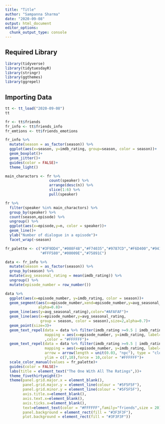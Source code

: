 ```yaml
---
title: "Title"
author: "Sampanna Sharma"
date: "2020-09-08"
output: html_document
editor_options: 
  chunk_output_type: console
---
```


## Required Library
```r
library(tidyverse)
library(tidytuesdayR)
library(stringr)
library(ggthemes)
library(ggrepel)
```

## Importing Data
```r
tt <- tt_load("2020-09-08")
tt
```

```r
fr <- tt$friends
fr_info <- tt$friends_info
fr_emtions <- tt$friends_emotions
```

```r
fr_info %>%
  mutate(season = as_factor(season)) %>% 
  ggplot(aes(x=season, y=imdb_rating, group=season, color = season))+
  geom_boxplot()+
  geom_jitter()+
  guides(color = FALSE)+
  theme_light()

```

```r
main_charactors <- fr %>% 
                    count(speaker) %>% 
                    arrange(desc(n)) %>% 
                    slice(1:6) %>% 
                    pull(speaker)

fr %>% 
  filter(speaker %in% main_charactors) %>%
  group_by(speaker) %>% 
  count(season,episode) %>% 
  ungroup() %>% 
  ggplot(aes(x=episode,y=n, color = speaker))+
  geom_line()+
  ylab("Number of dialogue in a episode")+
  facet_wrap(~season)
```

```r

fr_palette <- c("#3F9DD4","#008F48","#F74035","#9787CD","#F6D400","#941205","#B7B7B7",
                "#FFF580","#00009E","#75891C") 

data <- fr_info %>% 
  mutate(season = as_factor(season)) %>% 
  group_by(season) %>% 
  mutate(avg_seasonal_rating = mean(imdb_rating)) %>%
  ungroup() %>% 
  mutate(episode_number = row_number()) 

data %>% 
  ggplot(aes(x=episode_number, y=imdb_rating, color = season))+
  geom_segment(aes(x=episode_number,xend=episode_number,y=avg_seasonal_rating,yend=imdb_rating),
               alpha=0.8)+
  geom_line(aes(y=avg_seasonal_rating),color="#AFAFAF")+
  geom_line(aes(x=episode_number,y=avg_seasonal_rating,
                group = season, color = season),size=2,alpha=0.7)+
  geom_point(size=3)+
  geom_text_repel(data = data %>% filter(imdb_rating >=9.5 | imdb_rating <=7.5),
                  mapping = aes(x=episode_number, y=imdb_rating, label=imdb_rating)
                  ,color = "#FFFFFF")+
  geom_text_repel(data = data %>% filter(imdb_rating >=9.5 | imdb_rating <=7.5),
                  mapping = aes(x=episode_number, y=imdb_rating, label=title),
                  arrow = arrow(length = unit(0.03, "npc"), type = "closed", ends = "first"),
                  ylim = c(7,10),force = 10,color = "#FFFFFF")+
  scale_color_manual(values = fr_palette)+
  guides(color = FALSE)+
  labs(title = element_text("The One With All The Ratings",))+
  theme_fivethirtyeight()+
  theme(panel.grid.major.x = element_blank(),
        panel.grid.major.y = element_line(colour = "#5F5F5F"),
        panel.grid.minor.y = element_line(colour = "#5F5F5F"),
        axis.title.x=element_blank(),
        axis.text.x=element_blank(),
        axis.ticks.x=element_blank(),
        text=element_text(color = "#FFFFFF",family="friends",size = 20),
        panel.background = element_rect(fill = "#3F3F3F"),
        plot.background = element_rect(fill = "#3F3F3F"))
    
```



